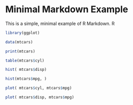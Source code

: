# Minimal Markdown Example

This is a simple, minimal example of R Markdown. R


```r

library(ggplot)

data(mtcars)

```

```r

print(mtcars)

```


```r

table(mtcars$cyl)

```

```r

hist( mtcars$disp)

```

```r

hist(mtcars$mpg, )

```

```r

plot( mtcars$cyl, mtcars$mpg)

```

```r

plot( mtcars$disp, mtcars$mpg)

```

